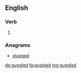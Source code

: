 ==English==

===Verb===
{{head|en}}

# {{en-past of|guggle}}

===Anagrams===
* [[glugged#English|glugged]]

[[de:guggled]]
[[fa:guggled]]
[[mg:guggled]]